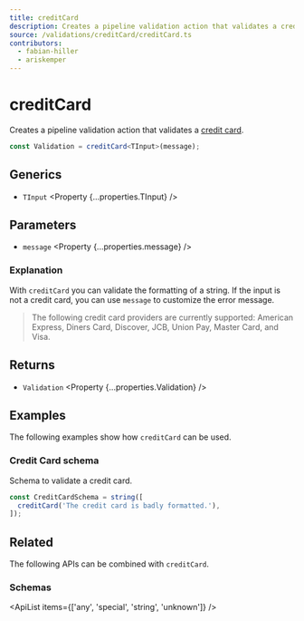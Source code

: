 ```yaml
---
title: creditCard
description: Creates a pipeline validation action that validates a credit card.
source: /validations/creditCard/creditCard.ts
contributors:
  - fabian-hiller
  - ariskemper
---
```



# creditCard

Creates a pipeline validation action that validates a [credit card](https://en.wikipedia.org/wiki/Payment_card_number).

```ts
const Validation = creditCard<TInput>(message);
```

## Generics

- `TInput` <Property {...properties.TInput} />

## Parameters

- `message` <Property {...properties.message} />

### Explanation

With `creditCard` you can validate the formatting of a string. If the input is not a credit card, you can use `message` to customize the error message.

> The following credit card providers are currently supported: American Express, Diners Card, Discover, JCB, Union Pay, Master Card, and Visa.

## Returns

- `Validation` <Property {...properties.Validation} />

## Examples

The following examples show how `creditCard` can be used.

### Credit Card schema

Schema to validate a credit card.

```ts
const CreditCardSchema = string([
  creditCard('The credit card is badly formatted.'),
]);
```

## Related

The following APIs can be combined with `creditCard`.

### Schemas

<ApiList items={['any', 'special', 'string', 'unknown']} />
